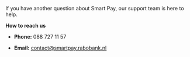 If you have another question about Smart Pay, our support team is here to help. 

**How to reach us** 

- **Phone:** 088 727 11 57 


- **Email:** [<u>contact@smartpay.rabobank.nl</u>](mailto:contact@smartpay.rabobank.nl)  